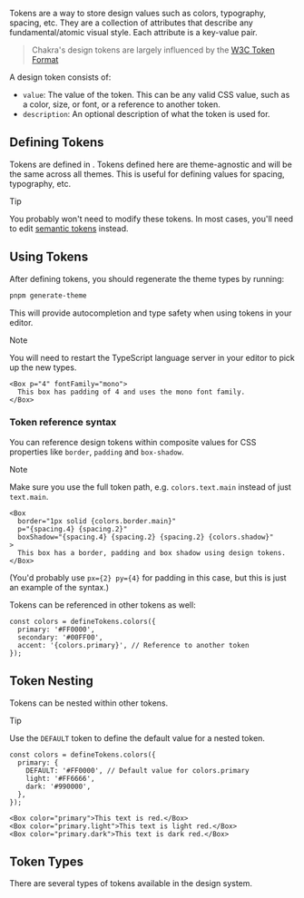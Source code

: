 

<Meta title="Guides/Theming/Concepts/Tokens" />

<DocsHeader title="Tokens" />

Tokens are a way to store design values such as colors, typography, spacing, etc. They are a collection
of attributes that describe any fundamental/atomic visual style. Each attribute is a key-value pair.

> Chakra's design tokens are largely influenced by the [W3C Token Format](https://tr.designtokens.org/format/)

A design token consists of:

- `value`: The value of the token. This can be any valid CSS value, such as a color, size, or font, or a reference to another token.
- `description`: An optional description of what the token is used for.

## Defining Tokens

Tokens are defined in <GitHubFileLink to="src/theme/tokens" />. Tokens defined here are theme-agnostic and will be
the same across all themes. This is useful for defining values for spacing, typography, etc.

> [!TIP]
> You probably won't need to modify these tokens. In most cases, you'll need to edit [semantic tokens](/?path=/docs/guides-theming-concepts-semantic-tokens--docs) instead.

## Using Tokens

After defining tokens, you should regenerate the theme types by running:

```bash
pnpm generate-theme
```

This will provide autocompletion and type safety when using tokens in your editor.

> [!NOTE]
> You will need to restart the TypeScript language server in your editor to pick up the new types.

```tsx
<Box p="4" fontFamily="mono">
  This box has padding of 4 and uses the mono font family.
</Box>
```

### Token reference syntax

You can reference design tokens within composite values for CSS properties like `border`, `padding` and `box-shadow`.

> [!NOTE]
> Make sure you use the full token path, e.g. `colors.text.main` instead of just `text.main`.

```tsx
<Box
  border="1px solid {colors.border.main}"
  p="{spacing.4} {spacing.2}"
  boxShadow="{spacing.4} {spacing.2} {spacing.2} {colors.shadow}"
>
  This box has a border, padding and box shadow using design tokens.
</Box>
```

(You'd probably use `px={2} py={4}` for padding in this case, but this is just an example of the syntax.)

Tokens can be referenced in other tokens as well:

```tsx
const colors = defineTokens.colors({
  primary: '#FF0000',
  secondary: '#00FF00',
  accent: '{colors.primary}', // Reference to another token
});
```

## Token Nesting

Tokens can be nested within other tokens.

> [!TIP]
> Use the `DEFAULT` token to define the default value for a nested token.

```tsx
const colors = defineTokens.colors({
  primary: {
    DEFAULT: '#FF0000', // Default value for colors.primary
    light: '#FF6666',
    dark: '#990000',
  },
});
```

```tsx
<Box color="primary">This text is red.</Box>
<Box color="primary.light">This text is light red.</Box>
<Box color="primary.dark">This text is dark red.</Box>
```

## Token Types

There are several types of tokens available in the design system.

<CategoryList category="Guides/Theming/Design Tokens" />
